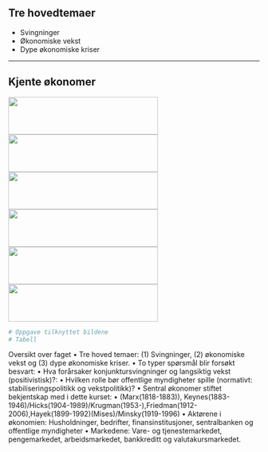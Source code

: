 
## Tre hovedtemaer
- Svingninger
- Økonomiske vekst
- Dype økonomiske kriser

---

## Kjente økonomer



<img id='grede' src="bilder/keynes.jpg" height="75px" width="300px" />
<img id='grede' src="bilder/friedman.jpg" height="75px" width="300px" />
<img id='grede' src="bilder/minsky.jpg" height="75px" width="300px" />
<img id='grede' src="bilder/krugman.jpg" height="75px" width="300px" />
<img id='grede' src="bilder/marx.jpg" height="75px" width="300px" />
<img id='grede' src="bilder/hayek.jpg" height="75px" width="300px" />


```r
# Oppgave tilknyttet bildene
# Tabell
```



Oversikt over faget
•	Tre hoved temaer: (1) Svingninger, (2) økonomiske vekst og (3) dype økonomiske kriser.
•	To typer spørsmål blir forsøkt besvart: 
•	Hva forårsaker konjunktursvingninger og langsiktig vekst (positivistisk)?: 
•	Hvilken rolle bør offentlige myndigheter spille (normativt: stabiliseringspolitikk og vekstpolitikk)?
•	Sentral økonomer stiftet bekjentskap med i dette kurset:
•	(Marx(1818-1883)), Keynes(1883-1946)/Hicks(1904-1989)/Krugman(1953-),Friedman(1912-2006),Hayek(1899-1992)(Mises)/Minsky(1919-1996)
•	Aktørene i økonomien: Husholdninger, bedrifter, finansinstitusjoner, sentralbanken og offentlige myndigheter
•	Markedene: Vare- og tjenestemarkedet, pengemarkedet, arbeidsmarkedet, bankkreditt og valutakursmarkedet.

